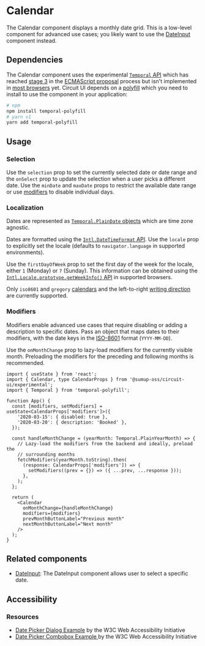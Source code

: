 
<Meta of={Stories} />

# Calendar

<Status variant="stable" />

The Calendar component displays a monthly date grid. This is a low-level component for advanced use cases; you likely want to use the [DateInput](Forms/Input/DateInput/Base) component instead.

<Story of={Stories.Base} />
<Props />

## Dependencies

The Calendar component uses the experimental [`Temporal` API](https://tc39.es/proposal-temporal/docs/) which has reached [stage 3](https://github.com/tc39/proposals#stage-3) in the [ECMAScript proposal](https://github.com/tc39/proposal-temporal) process but isn't implemented in [most browsers](https://caniuse.com/temporal) yet. Circuit UI depends on a [polyfill](https://github.com/fullcalendar/temporal-polyfill) which you need to install to use the component in your application:

```bash
# npm
npm install temporal-polyfill
# yarn v1
yarn add temporal-polyfill
```

## Usage

### Selection

Use the `selection` prop to set the currently selected date or date range and the `onSelect` prop to update the selection when a user picks a different date. Use the `minDate` and `maxDate` props to restrict the available date range or use [modifiers](#modifiers) to disable individual days.

<Story of={Stories.Range} />

### Localization

Dates are represented as [`Temporal.PlainDate` objects](https://tc39.es/proposal-temporal/docs/plaindate.html) which are time zone agnostic.

Dates are formatted using the [`Intl.DateTimeFormat` API](https://developer.mozilla.org/en-US/docs/Web/JavaScript/Reference/Global_Objects/Intl/DateTimeFormat). Use the `locale` prop to explicitly set the locale (defaults to `navigator.language` in supported environments).

Use the `firstDayOfWeek` prop to set the first day of the week for the locale, either `1` (Monday) or `7` (Sunday). This information can be obtained using the [`Intl.Locale.prototype.getWeekInfo()` API](https://developer.mozilla.org/en-US/docs/Web/JavaScript/Reference/Global_Objects/Intl/Locale/getWeekInfo#firstday) in supported browsers.

Only `iso8601` and `gregory` [calendars](https://developer.mozilla.org/en-US/docs/Web/JavaScript/Reference/Global_Objects/Intl/Locale/getCalendars#supported_calendar_types) and the left-to-right [writing direction](https://developer.mozilla.org/en-US/docs/Web/HTML/Global_attributes/dir) are currently supported.

<Story of={Stories.Localized} />

### Modifiers

Modifiers enable advanced use cases that require disabling or adding a description to specific dates. Pass an object that maps dates to their modifiers, with the date keys in the [ISO-8601](https://en.wikipedia.org/wiki/ISO_8601) format (`YYYY-MM-DD`).

<Story of={Stories.Modifiers} />

Use the `onMonthChange` prop to lazy-load modifiers for the currently visible month. Preloading the modifiers for the preceding and following months is recommended.

```tsx
import { useState } from 'react';
import { Calendar, type CalendarProps } from '@sumup-oss/circuit-ui/experimental';
import { Temporal } from 'temporal-polyfill';

function App() {
  const [modifiers, setModifiers] = useState<CalendarProps['modifiers']>({
    '2020-03-15': { disabled: true },
    '2020-03-20': { description: 'Booked' },
  });

  const handleMonthChange = (yearMonth: Temporal.PlainYearMonth) => {
    // Lazy-load the modifiers from the backend and ideally, preload the
    // surrounding months
    fetchModifiers(yearMonth.toString).then(
      (response: CalendarProps['modifiers']) => {
        setModifiers((prev = {}) => ({ ...prev, ...response }));
      },
    );
  };

  return (
    <Calendar
      onMonthChange={handleMonthChange}
      modifiers={modifiers}
      prevMonthButtonLabel="Previous month"
      nextMonthButtonLabel="Next month"
    />
  );
}
```

## Related components

- [DateInput](Forms/Input/DateInput/Base): The DateInput component allows user to select a specific date.

## Accessibility

### Resources

- [Date Picker Dialog Example](https://www.w3.org/WAI/ARIA/apg/patterns/dialog-modal/examples/datepicker-dialog/) by the W3C Web Accessibility Initiative
- [Date Picker Combobox Example ](https://www.w3.org/WAI/ARIA/apg/patterns/combobox/examples/combobox-datepicker/) by the W3C Web Accessibility Initiative

